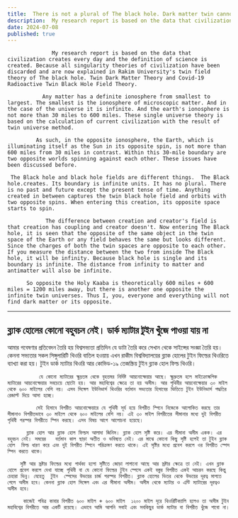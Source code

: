 ```yaml
---
title:  There is not a plural of The black hole. Dark matter twin cannot be found
description:  My research report is based on the data that civilization creates every day and the definition of science is created. Because all singularity theories of civilization have been discarded and are now explained in Rakim University's twin field theory of The black hole. Twin Dark Matter Theory and Covid-19 Radioactive Twin Black Hole Field Theory.
date: 2024-07-08
published: true
---
```



                  My research report is based on the data that civilization creates every day and the definition of science is created. Because all singularity theories of civilization have been discarded and are now explained in Rakim University's twin field theory of The black hole. Twin Dark Matter Theory and Covid-19 Radioactive Twin Black Hole Field Theory.

               Any matter has a definite ionosphere from smallest to largest. The smallest is the ionosphere of microscopic matter. And in the case of the universe it is infinite. And the earth's ionosphere is not more than 30 miles to 600 miles. These single universe theory is based on the calculation of current civilization with the result of twin universe method.

             As such, in the opposite ionosphere, the Earth, which is illuminating itself as the Sun in its opposite spin, is not more than 600 miles from 30 miles in contrast. Within this 30-mile boundary are two opposite worlds spinning against each other. These issues have been discussed before.

     The Black hole and black hole fields are different things.  The Black hole.creates. Its boundary is infinite units. It has no plural. There is no past and future except the present tense of time. Anything created in between captures the twin black hole field and orbits with two opposite spins. When entering this creation, its opposite space starts to spin.

                The difference between creation and creator's field is that creation has coupling and creator doesn't. Now entering The Black hole, it is seen that the opposite of the same object in the twin space of the Earth or any field behaves the same but looks different. Since the charges of both the twin spaces are opposite to each other. If you measure the distance between the two from inside The Black hole, it will be infinity. Because black hole is single and its boundary is infinite. The distance from infinity to matter and antimatter will also be infinite.

          So opposite the Holy Kaaba is theoretically 600 miles + 600 miles = 1200 miles away, but there is another one opposite the infinite twin universes. Thus I, you, everyone and everything will not find dark matter or its opposite.

---

##  ব্ল‍্যাক হোলের কোনো বহুবচন নেই। ডার্ক ম‍্যাটার টুইন খুঁজে পাওয়া যায় না   

  আমার গবেষণার প্রতিবেদন তৈরি হয় বিশ্বসভ‍্যতা প্রতিদিন যে ডাটা তৈরি করে সেখান থেকে সাইন্সের সংজ্ঞা তৈরি হয়। কেননা সভ‍্যতার সকল সিঙ্গুলারিটি থিওরি বাতিল হওয়ায় এখন রাকীম বিশ্ববিদ্যালয়ের ব্ল‍্যাক হোলের টুইন ফিল্ডের থিওরিতে ব‍্যাখ‍্যা করা হয়। ‍টুইন ডার্ক ম‍্যাটার থিওরি আর কোভিড-১৯ তেজস্ক্রিয় টুইন ব্ল‍্যাক হোল ফিল্ড থিওরি।

              যে কোনো ম‍্যাটারের ক্ষুদ্রতম থেকে বৃহত্তমর নির্দিষ্ট আয়নোস্ফেয়ার আছে। ক্ষুদ্রুতম হলে মাইক্রোস্কপিক ম‍্যাটারের আয়নোস্ফেয়ার সবচেয়ে ছোটো হয়। আর মহাবিশ্বের ক্ষেত্রে তা হয় অসীম। আর পৃথিবীর আয়নোস্ফেয়ার ৩০ মাইল থেকে ৬০০ মাইলের বেশি নয়। এসব সিঙ্গেল ইউনিভার্স থিওরির বর্তমান সভ‍্যতার হিসাবের ভিত্তিতে টুইন ইউনিভার্স পদ্ধতির  রেজাল্ট দিয়ে আসা হচ্ছে।

             সেই হিসাবে বিপরীত আয়নোস্ফেয়ারে যে পৃথিবী সূর্য হয়ে বিপরীত স্পিনে নিজেকে আলোকিত করছে তার সীমানাও বিপরীতভাবে ৩০ মাইলে থেকে ৬০০ মাইলের বেশি নয়। এই ৩০ মাইল বিপরীতের সীমানার মধ‍্যে দুই বিপরীত পৃথিবী পরস্পর বিপরীতে স্পিন করছে। এসব বিষয় আগে আলোচনা হয়েছে।

          ব্ল‍্যাক হোল আর ব্ল‍্যাক হোল ফিল্ডস আলাদা জিনিস। ব্ল‍্যাক হোল সৃষ্টি করে। এর সীমানা অসীম একক। এর বহুবচন নেই। সময়ের   বর্তমান কাল ছাড়া অতীত ও ভবিষ‍্যত নেই। এর মাঝে কোনো কিছু সৃষ্টি হলেই তা টুইন ব্ল‍্যাক হোল  ফিল্ড ধারণ করে এবং দুই বিপরীত স্পিনে পরিক্রমণ করতে থাকে। এই সৃষ্টির মধ‍্যে প্রবেশ করলে ওর বিপরীত স্পেস স্পিন করতে থাকে।
 
        সৃষ্টি আর স্রষ্টার ফিল্ডের মধ‍্যে পার্থক্য হলো সৃষ্টিতে জোড়া লাগানো আছে আর স্রষ্টার ক্ষেত্রে তা নেই। এখন ব্ল‍্যাক হোলে প্রবেশ করলে দেখা যাচ্ছে পৃথিবী বা যে কোনো ফিল্ডের টুইন স্পেসে একই বস্তুর বিপরীত একই আচরন করছে কিন্তু চেহারা ভিন্ন। যেহেতু  টুইন  স্পেসের উভয়ের চার্জ পরস্পর বিপরীত। ব্ল‍্যাক হোলের ভিতর থেকে উভয়ের দূরত্ব মাপতে গেলে অসীম হবে। কেননা ব্ল‍্যাক হোল সিঙ্গেল এবং এর সীমানা অসীম। অসীম থেকে ম‍্যাটার ও এন্টি ম‍্যাটারের দূরত্বও অসীম হবে।  

         কাজেই পবিত্র কাবার বিপরীত ৬০০ মাইল + ৬০০ মাইল  ১২০০ মাইল দূরে থিওরিটিক‍্যালি হলেও তা অসীম টুইন মহাবিশ্বের বিপরীতে আর একটি রয়েছে। এভাবে আমি আপনি সবাই এবং সবকিছুর ডার্ক ম‍্যাটার বা বিপরীত খুঁজে পাবো না।
